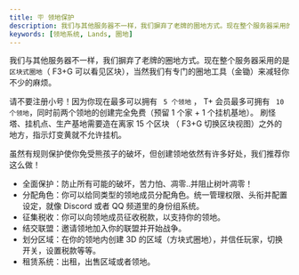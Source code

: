 ```yaml
---
title: 🪧 领地保护
description: 我们与其他服务器不一样，我们摒弃了老牌的圈地方式。现在整个服务器采用的是区块式圈地（F3+G可以看见区块），当然我们有专门的圈地工具（金锄）来减轻你不少的麻烦。为了让新手玩家赶快有个温馨的家，我们提供了前4个区块免费圈地的方案。
keywords: [领地系统, Lands, 圈地]
---
```


我们与其他服务器不一样，我们摒弃了老牌的圈地方式。现在整个服务器采用的是 `区块式圈地`（ F3+G 可以看见区块），当然我们有专门的圈地工具（金锄）来减轻你不少的麻烦。  

请不要注册小号！因为你现在最多可以拥有 ` 5 个领地` ， T+ 会员最多可拥有 ` 10 个领地`，同时前两个领地的创建完全免费（预留 1 个家 + 1 个挂机基地）。
刷怪塔、挂机点、生产基地需要造在离家 15 个区块 （ F3+G 切换区块视图）之外的地方，指示灯变黄就不允许挂机。

虽然有规则保护使你免受熊孩子的破坏，但创建领地依然有许多好处，我们推荐你这么做！

- 全面保护：防止所有可能的破坏，苦力怕、凋零..并阻止树叶凋零！
- 分配角色：你可以给同类型的领地成员分配角色。统一管理权限、头衔并配置设定，就像 Discord 或者 QQ 频道里的身份组系统。
- 征集税收：你可以向领地成员征收税款，以支持你的领地。
- 结交联盟：邀请领地加入你的联盟并开始战争。
- 划分区域：在你的领地内创建 3D 的区域（方块式圈地），并信任玩家，切换开关，设置税款等等。
- 租赁系统：出租，出售区域或者领地。
